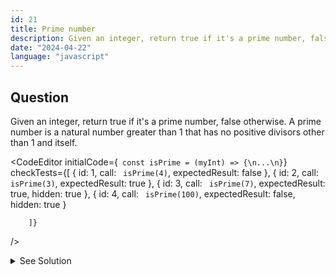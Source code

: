 ```yaml
---
id: 21
title: Prime number
description: Given an integer, return true if it's a prime number, false otherwise.
date: "2024-04-22"
language: "javascript"
---
```


## Question
Given an integer, return true if it's a prime number, false otherwise.
A prime number is a natural number greater than 1 that has no positive divisors other than 1 and itself.

<CodeEditor 
    initialCode={`
const isPrime = (myInt) => {\n...\n}`}
    checkTests={[
        {
       id: 1,
        call: `
        isPrime(4)`,
        expectedResult: false
        },
        {
       id: 2,
        call: `
        isPrime(3)`,
        expectedResult: true
        },
        {
       id: 3,
        call: `
        isPrime(7)`,
        expectedResult: true,
        hidden: true
        },
        {
       id: 4,
        call: `
        isPrime(100)`,
        expectedResult: false,
        hidden: true
        }
        
        ]}
/>

<details>
<summary>See Solution</summary>

## Solution

### Basic idea
- A number is prime if it is greater than 1 and has no divisors other than 1 and itself.
- We can check if a number is prime by iterating from 2 to the square root of the number and checking if the number is divisible by any of these values.
- The square root is used as the upper limit since factors repeat after the square root.

```js
const isPrime = (myInt) => {
    if (myInt < 2) return false;
    for (let i = 2; i <= Math.sqrt(myInt); i++) {
        if (myInt % i === 0) return false;
    }
    return true;
}
```

### Algorithm Detailed Explanation
1. If the input number is less than 2, return false since prime numbers are greater than 1.
2. Iterate from 2 to the square root of the input number. The square root is used as the upper limit since factors repeat after the square root.
3. Check if the input number is divisible by any of the values in the range.
4. If the input number is divisible by any value, return false.
5. If the input number is not divisible by any value, return true.



## Complexity Analysis
The time complexity of this solution is O(sqrt(n)), where n is the input number. 
This is because we iterate from 2 to the square root of the input number to check for divisors.
The space complexity is O(1) since we use a constant amount of extra space.

</details>


